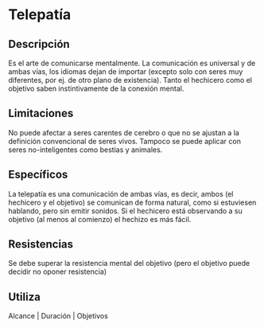 # Telepatía

## Descripción

Es el arte de comunicarse mentalmente. La comunicación es universal y de ambas vías, los idiomas dejan de importar (excepto solo con seres muy diferentes, por ej. de otro plano de existencia). Tanto el hechicero como el objetivo saben instintivamente de la conexión mental.

## Limitaciones

No puede afectar a seres carentes de cerebro o que no se ajustan a la definición convencional de seres vivos. Tampoco se puede aplicar con seres no-inteligentes como bestias y animales.

## Específicos

La telepatía es una comunicación de ambas vías, es decir, ambos (el hechicero y el objetivo) se comunican de forma natural, como si estuviesen hablando, pero sin emitir sonidos. Si el hechicero está observando a su objetivo (al menos al comienzo) el hechizo es más fácil.

## Resistencias

Se debe superar la resistencia mental del objetivo (pero el objetivo puede decidir no oponer resistencia)

## Utiliza

Alcance | Duración | Objetivos
